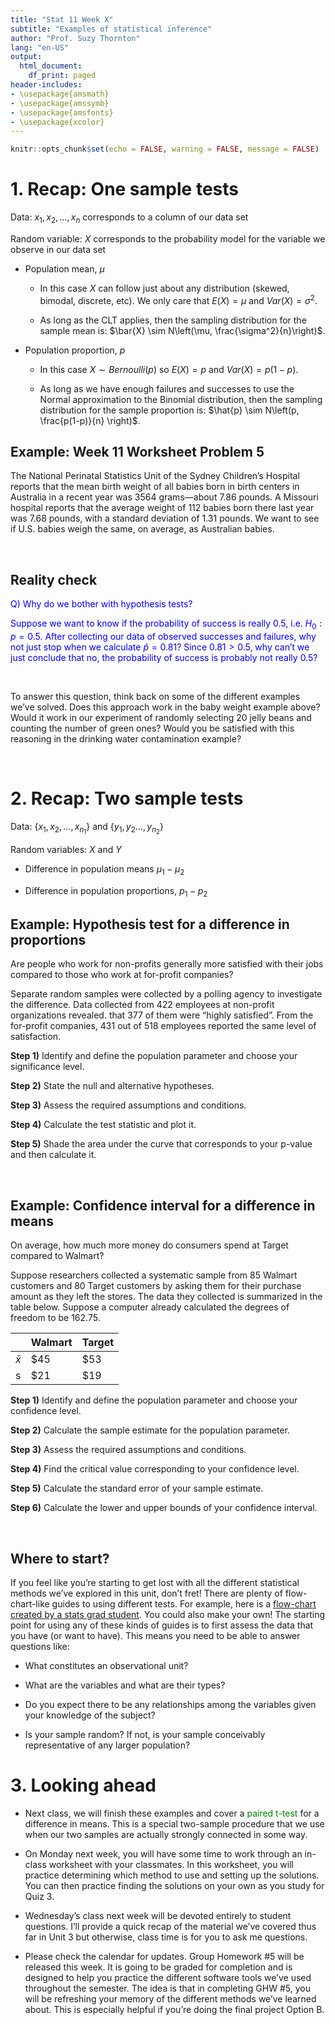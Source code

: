 ```yaml
---
title: "Stat 11 Week X"
subtitle: "Examples of statistical inference" 
author: "Prof. Suzy Thornton"
lang: "en-US"
output:
  html_document:
    df_print: paged
header-includes:
- \usepackage{amsmath}
- \usepackage{amssymb}
- \usepackage{amsfonts}
- \usepackage{xcolor}
---
```


```r
knitr::opts_chunk$set(echo = FALSE, warning = FALSE, message = FALSE)
```


# 1. Recap: One sample tests 

Data: $x_1, x_2, \dots, x_n$ corresponds to a column of our data set 

Random variable: $X$ corresponds to the probability model for the variable we observe in our data set 

* Population mean, $\mu$ 

  * In this case $X$ can follow just about any distribution (skewed, bimodal, discrete, etc). We only care that $E(X) = \mu$ and $Var(X) = \sigma^2$. 
  
  * As long as the CLT applies, then the sampling distribution for the sample mean is: $\bar{X} \sim N\left(\mu, \frac{\sigma^2}{n}\right)$. 

* Population proportion, $p$ 

  * In this case $X \sim Bernoulli(p)$ so $E(X) = p$ and $Var(X) = p(1-p)$. 
  
  * As long as we have enough failures and successes to use the Normal approximation to the Binomial distribution, then the sampling distribution for the sample proportion is: $\hat{p} \sim N\left(p, \frac{p(1-p)}{n} \right)$.
  
## Example: Week 11 Worksheet Problem 5 

The National Perinatal Statistics Unit of the Sydney  Children’s Hospital reports that the mean birth weight of all  babies born in birth centers in Australia in a recent year was $3564$ grams—about $7.86$ pounds. A Missouri hospital reports that the average weight of $112$ babies born there last year was $7.68$ pounds, with a standard deviation of $1.31$ pounds. We want to see if U.S. babies weigh the same, on average, as Australian babies.

<br> 

## Reality check 

<span style="color:blue">Q) Why do we bother with hypothesis tests?</span>

<span style="color:blue">Suppose we want to know if the probability of success is really $0.5$, i.e. $H_0: p = 0.5$. After collecting our data of observed successes and failures, why not just stop when we calculate $\hat{p}=0.81$? Since $0.81 > 0.5$, why can't we just conclude that no, the probability of success is probably not really $0.5$?</span>   


<br> 

To answer this question, think back on some of the different examples we've solved. Does this approach work in the baby weight example above? Would it work in our experiment of randomly selecting $20$ jelly beans and counting the number of green ones? Would you be satisfied with this reasoning in the drinking water contamination example? 

<br> 


# 2. Recap: Two sample tests 

Data: $\{x_1, x_2, \dots, x_{n_1}\}$ and $\{y_1, y_2 \dots, y_{n_2}\}$

Random variables: $X$ and $Y$ 

* Difference in population means $\mu_1 - \mu_2$ 

* Difference in population proportions, $p_1 - p_2$


## Example: Hypothesis test for a difference in proportions 

Are people who work for non-profits generally more satisfied with their jobs compared to those who work at for-profit companies?  

Separate random samples were collected by a polling agency to investigate the difference. Data collected from $422$ employees at non-profit organizations revealed. that $377$ of them were "highly satisfied". From the for-profit companies, $431$ out of $518$ employees reported the same level of satisfaction. 


**Step 1)** Identify and define the population parameter and choose your significance level. 

**Step 2)** State the null and alternative hypotheses.

**Step 3)** Assess the required assumptions and conditions. 

**Step 4)** Calculate the test statistic and plot it.

**Step 5)** Shade the area under the curve that corresponds to your p-value and then calculate it.  

<br>

## Example: Confidence interval for a difference in means 

On average, how much more money do consumers spend at Target compared to Walmart? 

Suppose researchers collected a systematic sample from $85$ Walmart customers and $80$ Target customers by asking them for their purchase amount as they left the stores. The data they collected is summarized in the table below. Suppose a computer already calculated the degrees of freedom to be $162.75$. 

| | Walmart | Target |
|:---|:---|:---|
| $\bar{x}$ | $\$45$ | $\$53$ |
| s | $\$21$ | $\$19$ | 


**Step 1)** Identify and define the population parameter and choose your confidence level. 

**Step 2)** Calculate the sample estimate for the population parameter. 

**Step 3)** Assess the required assumptions and conditions. 

**Step 4)** Find the critical value corresponding to your confidence level. 

**Step 5)** Calculate the standard error of your sample estimate. 

**Step 6)** Calculate the lower and upper bounds of your confidence interval. 

<br>

## Where to start? 

If you feel like you're starting to get lost with all the different statistical methods we've explored in this unit, don't fret! There are plenty of flow-chart-like guides to using different tests. For example, here is a [flow-chart created by a stats grad student](https://statsandr.com/blog/what-statistical-test-should-i-do/). You could also make your own! The starting point for using any of these kinds of guides is to first assess the data that you have (or want to have). This means you need to be able to answer questions like: 

* What constitutes an observational unit? 

* What are the variables and what are their types? 

* Do you expect there to be any relationships among the variables given your knowledge of the subject? 

* Is your sample random? If not, is your sample conceivably representative of any larger population? 



# 3. Looking ahead 

* Next class, we will finish these examples and cover a <span style="color:green">paired t-test</span> for a difference in means. This is a special two-sample procedure that we use when our two samples are actually strongly connected in some way. 

* On Monday next week, you will have some time to work through an in-class worksheet with your classmates. In this worksheet, you will practice determining which method to use and setting up the solutions. You can then practice finding the solutions on your own as you study for Quiz 3. 

* Wednesday's class next week will be devoted entirely to student questions. I'll provide a quick recap of the material we've covered thus far in Unit 3 but otherwise, class time is for you to ask me questions. 

* Please check the calendar for updates. Group Homework \#5 will be released this week. It is going to be graded for completion and is designed to help you practice the different software tools we've used throughout the semester. The idea is that in completing GHW \#5, you will be refreshing your memory of the different methods we've learned about. This is especially helpful if you're doing the final project Option B.    